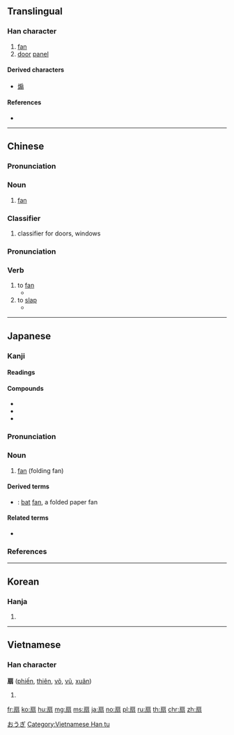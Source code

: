 {{also|煽}}
==Translingual==

===Han character===
{{Han char|rn=63|rad=戶|as=06|sn=10|four=30227|canj=HSSMM,ISSMM|ids=⿸戶羽, ⿸户羽, ⿸戸羽}}

# [[fan]]
# [[door]] [[panel]]

====Derived characters====
* [[煽]]

====References====
* {{Han ref|kx=0416.140|dkj=11743|dj=0761.160|hdz=32263.060|uh=6247|ud=25159|bh=AEB0|bd=44720}}

----

==Chinese==
{{zh-forms}}

===Pronunciation===
{{zh-pron
|m=shàn
|c=sin3
|h=pfs=san
|cat=cl,n
}}

===Noun===
{{zh-noun}}

# [[fan]]

===Classifier===
{{zh-cls}}

# classifier for doors, windows

===Pronunciation===
{{zh-pron
|m=shān
|c=sin3
|h=pfs=san
|cat=v
}}

===Verb===
{{zh-verb}}

# to [[fan]]
#* {{zh-x|因為 大廳 裡 很 熱，她 '''扇''' 個 不停。|As the hall was very hot, she kept '''fanning''' herself all the time.}}
# to [[slap]] {{qualifier|somebody on the face}}
#* {{zh-x|我 真 想 '''扇{shān}''' 你 一 個 耳光。|I could '''give you a slap''' in the face.}}

----

==Japanese==

===Kanji===
{{ja-kanji|grade=7|rs=戶06}}

====Readings====
{{ja-readings|goon=[[せん]] (sen)|kanon=[[せん]] (sen)|kun=[[おうぎ]] (ōgi)}}

====Compounds====
* {{ja-r|扇子|せんす}}
* {{ja-r|団扇|うちわ}}
* {{ja-r|鉄扇|てっせん}}

{{wikipedia|lang=ja}}
{{ja-kanjitab|おうぎ|yomi=k}}

===Pronunciation===
{{ja-pron|yomi=k|おうぎ|acc=3|acc_ref=DJR}}

===Noun===
{{ja-noun|おうぎ|hhira=あふぎ}}

# [[fan]] (folding fan)

====Derived terms====
* {{ja-r|蝙蝠扇|かわほりおうぎ}}: [[bat]] [[fan]], a folded paper fan

====Related terms====
* {{ja-r|扇ぐ|あおぐ|gloss=to [[fan]]}}

===References===
<references/>

[[Category:ja:Fans|おうぎ]]

----

==Korean==

===Hanja===
{{ko-hanja|hangeul=선|eumhun=|rv=seon|mr=sŏn|y=sen}}

# {{defn|lang=ko|sort=戶06}}

----

==Vietnamese==

===Han character===
'''扇''' ([[phiến]], [[thiên]], [[võ]], [[vũ]], [[xuân]])

# {{defn|lang=vi}}

[[Category:Vietnamese Han tu]]

[[fr:扇]]
[[ko:扇]]
[[hu:扇]]
[[mg:扇]]
[[ms:扇]]
[[ja:扇]]
[[no:扇]]
[[pl:扇]]
[[ru:扇]]
[[th:扇]]
[[chr:扇]]
[[zh:扇]]